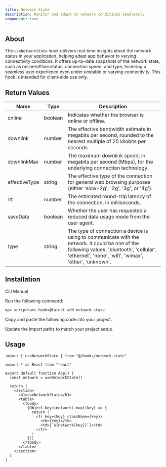 ```yaml
---
title: Network State
description: Monitor and adapt to network conditions seamlessly
component: true
---
```


## About

The `useNetworkState` hook delivers real-time insights about the network status in your application, helping adapt app behavior to varying connectivity conditions. It offers up-to-date snapshots of the network state, such as online/offline status, connection speed, and type, fostering a seamless user experience even under unstable or varying connectivity. This hook is intended for client-side use only.

## Return Values

| Name          | Type    | Description                                                                                                                                                                                          |
| ------------- | ------- | ---------------------------------------------------------------------------------------------------------------------------------------------------------------------------------------------------- |
| online        | boolean | Indicates whether the browser is online or offline.                                                                                                                                                  |
| downlink      | number  | The effective bandwidth estimate in megabits per second, rounded to the nearest multiple of 25 kilobits per seconds.                                                                                 |
| downlinkMax   | number  | The maximum downlink speed, in megabits per second (Mbps), for the underlying connection technology.                                                                                                 |
| effectiveType | string  | The effective type of the connection for general web browsing purposes (either 'slow-2g', '2g', '3g', or '4g').                                                                                      |
| rtt           | number  | The estimated round-trip latency of the connection, in milliseconds.                                                                                                                                 |
| saveData      | boolean | Whether the user has requested a reduced data usage mode from the user agent.                                                                                                                        |
| type          | string  | The type of connection a device is using to communicate with the network. It could be one of the following values: 'bluetooth', 'cellular', 'ethernet', 'none', 'wifi', 'wimax', 'other', 'unknown'. |

## Installation

<Tabs defaultValue="cli">

<TabsList>
  <TabsTrigger value="cli">CLI</TabsTrigger>
  <TabsTrigger value="manual">Manual</TabsTrigger>
</TabsList>

<TabsContent value="cli">

<Steps>

<Step>Run the following command:</Step>

```bash
npx scriptkavi-hooks@latest add network-state
```

</Steps>

</TabsContent>

<TabsContent value="manual">

<Steps>

<Step>Copy and paste the following code into your project.</Step>

<ComponentSource name="network-state" />

<Step>Update the import paths to match your project setup.</Step>

</Steps>

</TabsContent>

</Tabs>

## Usage

```tsx
import { useNetworkState } from "@/hooks/network-state"
```

```tsx
import * as React from "react"

export default function App() {
  const network = useNetworkState()

  return (
    <section>
      <h1>useNetworkState</h1>
      <table>
        <tbody>
          {Object.keys(network).map((key) => {
            return (
              <tr key={key} className={key}>
                <th>{key}</th>
                <td>{`${network[key]}`}</td>
              </tr>
            )
          })}
        </tbody>
      </table>
    </section>
  )
}
```
